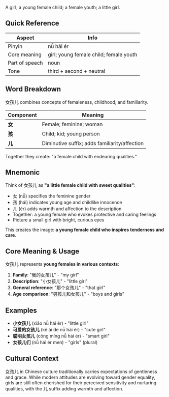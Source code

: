 A girl; a young female child; a female youth; a little girl.

## Quick Reference

| Aspect         | Info                                   |
| -------------- | -------------------------------------- |
| Pinyin         | nǚ hái ér                              |
| Core meaning   | girl; young female child; female youth |
| Part of speech | noun                                   |
| Tone           | third + second + neutral               |

## Word Breakdown

女孩儿 combines concepts of femaleness, childhood, and familiarity.

| Component | Meaning                                       |
| --------- | --------------------------------------------- |
| **女**    | Female; feminine; woman                       |
| **孩**    | Child; kid; young person                      |
| **儿**    | Diminutive suffix; adds familiarity/affection |

Together they create: "a female child with endearing qualities."

## Mnemonic

Think of 女孩儿 as **"a little female child with sweet qualities"**:

- 女 (nǚ) specifies the feminine gender
- 孩 (hái) indicates young age and childlike innocence
- 儿 (ér) adds warmth and affection to the description
- Together: a young female who evokes protective and caring feelings
- Picture a small girl with bright, curious eyes

This creates the image: **a young female child who inspires tenderness and care**.

## Core Meaning & Usage

女孩儿 represents **young females in various contexts**:

1. **Family**: "我的女孩儿" - "my girl"
2. **Description**: "小女孩儿" - "little girl"
3. **General reference**: "那个女孩儿" - "that girl"
4. **Age comparison**: "男孩儿和女孩儿" - "boys and girls"

## Examples

- **小女孩儿** (xiǎo nǚ hái ér) - "little girl"
- **可爱的女孩儿** (kě ài de nǚ hái ér) - "cute girl"
- **聪明女孩儿** (cōng míng nǚ hái ér) - "smart girl"
- **女孩儿们** (nǚ hái ér men) - "girls" (plural)

## Cultural Context

女孩儿 in Chinese culture traditionally carries expectations of gentleness and grace. While modern
attitudes are evolving toward gender equality, girls are still often cherished for their perceived
sensitivity and nurturing qualities, with the 儿 suffix adding warmth and affection.
